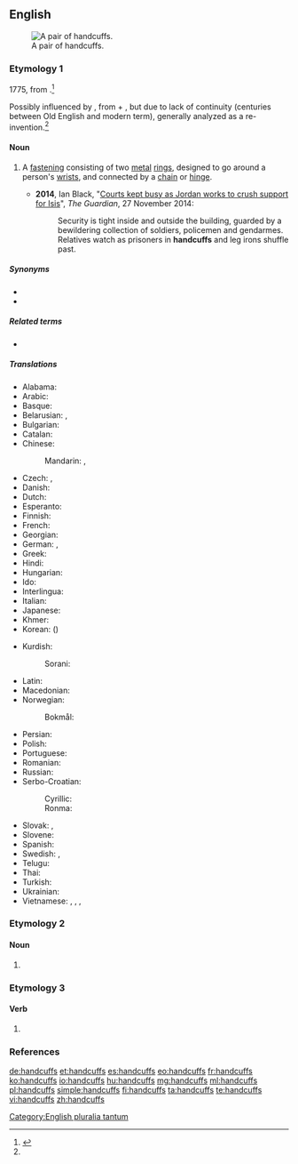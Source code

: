 ==English==
{{wikipedia}}
[[Image:Handcuffs01 2003-06-02.jpg|thumb|right|A pair of handcuffs.]]

===Etymology 1===
1775, from {{compound|hand|cuff|t2=end of shirtsleeve|lang=en}}.<ref name="oetlyd">{{R:Online Etymology Dictionary}}</ref>

Possibly influenced by {{der|en|ang|handcops}}, from {{m|ang|hand}} + {{m|ang|cops||fetter, chains}}, but due to lack of continuity (centuries between Old English and modern term), generally analyzed as a re-invention.<ref name="oetlyd" />

====Noun====
{{head|en|noun plural form}}

# {{lb|en|plurale tantum}} A [[fastening]] consisting of two [[metal]] [[ring]]s, designed to go around a person's [[wrist]]s, and connected by a [[chain]] or [[hinge]].
#* '''2014''', Ian Black, "[http://www.theguardian.com/world/2014/nov/27/-sp-courts-jordan-crush-support-isis Courts kept busy as Jordan works to crush support for Isis]", ''The Guardian'', 27 November 2014:
#*: Security is tight inside and outside the building, guarded by a bewildering collection of soldiers, policemen and gendarmes. Relatives watch as prisoners in '''handcuffs''' and leg irons shuffle past.

=====Synonyms=====
* {{l|en|manacles}}
* {{l|en|shackles}}

=====Related terms=====
* {{l|en|handcuff}}

=====Translations=====
{{trans-top|metal rings for fastening wrists}}
* Alabama: {{t|akz|ilbistalsiha}}
* Arabic: {{t|ar|أصفاد|tr=asfad}}
* Basque: {{t|eu|esku lota}}
* Belarusian: {{t|be|кайда́нкі|f-p|sc=Cyrl}}, {{t|be|нару́чнікі|m-p|sc=Cyrl}}
* Bulgarian: {{t+|bg|белезни́ци|f-p|sc=Cyrl}}
* Catalan: {{t|ca|manilles|f-p}}
* Chinese:
*: Mandarin: {{t+|cmn|手銬|sc=Hani}}, {{t+|cmn|手铐|tr=shǒukào|sc=Hani}}
* Czech: {{t+|cs|pouta|n-p}}, {{t|cs|želízka|n-p}}
* Danish: {{t|da|håndjern|n-p}}
* Dutch: {{t+|nl|handboeien}}
* Esperanto: {{t|eo|mankateno}}
* Finnish: {{t+|fi|käsiraudat|p}}
* French: {{t+|fr|menottes|f-p}}
* Georgian: {{t-needed|ka}}
* German: {{t+|de|Handschellen|f-p}}, {{t|de|Handfesseln|f-p}}
* Greek: {{t+|el|χειροπέδες|f-p}}
* Hindi: {{t-needed|hi}}
* Hungarian: {{t+|hu|bilincs}}
* Ido: {{t+|io|manoto}}
* Interlingua: {{t|ia|manica}}
* Italian: {{t+|it|manette|f}}
* Japanese: {{t|ja|手錠|tr=てじょう, tejō|sc=Jpan}}
* Khmer: {{t|km|ខ្នោះដៃ|tr=knɑh day|sc=Khmr}}
* Korean: {{t+|ko|수갑|sc=Kore}} ({{t+|ko|手匣|sc=Kore}})
{{trans-mid}}
* Kurdish:
*: Sorani: {{t+|ku|که‌له‌پچه‌|sc=ku-Arab}}
* Latin: {{t|la|manicae|f-p}}
* Macedonian: {{t|mk|ли́сици|f-p}}
* Norwegian:
*: Bokmål: {{t|nb|håndjern|n-p}}
* Persian: {{t-needed|fa}}
* Polish: {{t+|pl|kajdanki|p}}
* Portuguese: {{t+|pt|algema|m}}
* Romanian: {{t|ro|cătușe|f-p}}
* Russian: {{t+|ru|нару́чники|m-p}}
* Serbo-Croatian:
*: Cyrillic: {{t|sh|лисице|f-p}}
*: Ronma: {{t+|sh|lisice|f-p}}
* Slovak: {{t|sk|putá|n-p}}, {{t|sk|želiezka|n-p}}
* Slovene: {{t|sl|lisice|f-p}}
* Spanish: {{t+|es|esposas|f-p}}
* Swedish: {{t|sv|handbojor|c-p}}, {{t|sv|handklovar|c-p}}
* Telugu: {{t+|te|సంకెళ్ళు}}
* Thai: {{t+|th|กุญแจมือ|tr=gunjae meu|sc=Thai}}
* Turkish: {{t+|tr|kelepçe}}
* Ukrainian: {{t|uk|нару́чники|m-p|sc=Cyrl}}
* Vietnamese: {{t+|vi|còng}}, {{t|vi|còng tay}}, {{t|vi|còng số tám}}, {{t|vi|còng số 8}}
{{trans-bottom}}

===Etymology 2===

====Noun====
{{head|en|noun plural form}}

# {{plural of|handcuff|lang=en}}

===Etymology 3===

====Verb====
{{head|en|verb form}}

# {{en-third-person singular of|handcuff}}

===References===
<references/>

[[Category:English pluralia tantum]]

[[de:handcuffs]]
[[et:handcuffs]]
[[es:handcuffs]]
[[eo:handcuffs]]
[[fr:handcuffs]]
[[ko:handcuffs]]
[[io:handcuffs]]
[[hu:handcuffs]]
[[mg:handcuffs]]
[[ml:handcuffs]]
[[pl:handcuffs]]
[[simple:handcuffs]]
[[fi:handcuffs]]
[[ta:handcuffs]]
[[te:handcuffs]]
[[vi:handcuffs]]
[[zh:handcuffs]]
